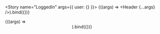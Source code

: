 

<Meta
  title="Example/Header"
  component={Header}
/>

<Story name="LoggedIn" args={{ user: {} }}>
  {((args) => <Header {...args} />).bind({})}
</Story>

<Story name="LoggedOut" args={{}}>
  {((args) => <Header {...args} />).bind({})}
</Story>
